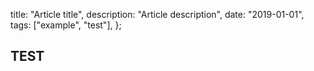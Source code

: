 
  title: "Article title",
  description: "Article description",
  date: "2019-01-01",
  tags: ["example", "test"],
};

<Navbar title={metadata.title} tags={metadata.tags} />

## TEST